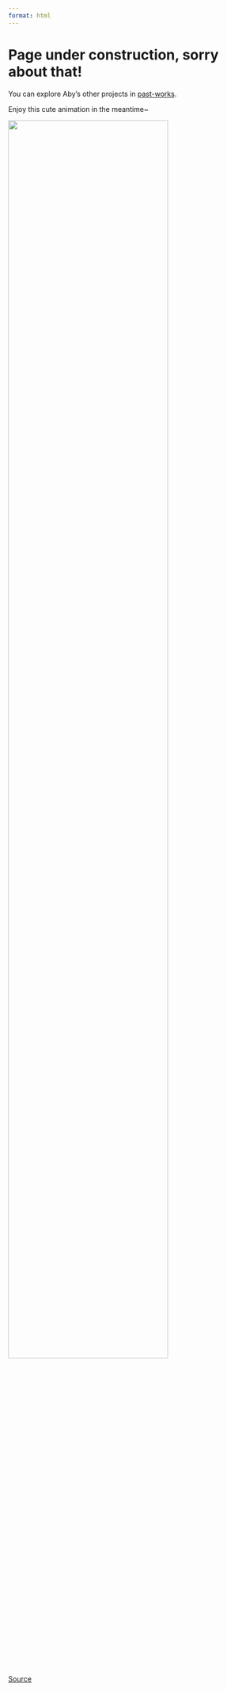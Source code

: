 ---
format: html
---

<h1>Page under construction, sorry about that!</h1>

You can explore Aby's other projects in <a href="https://github.com/abyoso-hapsoro/past-works">past-works</a>.

Enjoy this cute animation in the meantime~

![](../images/Piplup.gif){width=80%}

<a href="https://www.youtube.com/watch?v=TUS6KQOzRVA">Source</a>